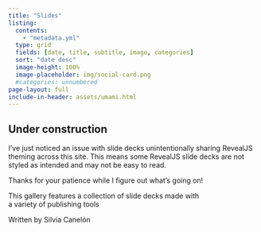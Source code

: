 ```yaml
---
title: "Slides"
listing:
  contents:
    - "metadata.yml"
  type: grid
  fields: [date, title, subtitle, image, categories]
  sort: "date desc"
  image-height: 100%
  image-placeholder: img/social-card.png
  #categories: unnumbered
page-layout: full
include-in-header: assets/umami.html
---
```


::: {.callout-caution collapse="true"}
## Under construction

I've just noticed an issue with slide decks unintentionally sharing RevealJS theming across this site. This means some RevealJS slide decks are not styled as intended and may not be easy to read.

Thanks for your patience while I figure out what's going on!
:::

<p class="f6 measure lh-copy tc center">This gallery features a collection of slide decks made with<br>a variety of publishing tools</p>

<p class="f7 measure lh-copy tc center i">Written by Silvia Canelón</p>

